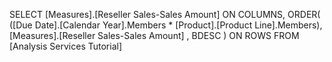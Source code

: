 SELECT [Measures].[Reseller Sales-Sales Amount] ON COLUMNS,
ORDER(
([Due Date].[Calendar Year].Members * [Product].[Product Line].Members), 
[Measures].[Reseller Sales-Sales Amount] , 
BDESC
) ON ROWS
FROM [Analysis Services Tutorial]
